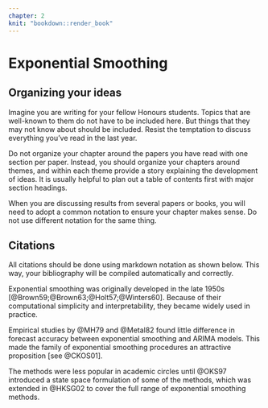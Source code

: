 ```yaml
---
chapter: 2
knit: "bookdown::render_book"
---
```


# Exponential Smoothing {#sec:expsmooth}

## Organizing your ideas

Imagine you are writing for your fellow Honours students. Topics that are well-known to them do not have to be included here. But things that they may not know about should be included. Resist the temptation to discuss everything you've read in the last year.

Do not organize your chapter around the papers you have read with one section per paper. Instead, you should organize your chapters around themes, and within each theme provide a story explaining the development of ideas. It is usually helpful to plan out a table of contents first with major section headings.

When you are discussing results from several papers or books, you will need to adopt a common notation to ensure your chapter makes sense. Do not use different notation for the same thing.

## Citations

All citations should be done using markdown notation as shown below. This way, your bibliography will be compiled automatically and correctly.

Exponential smoothing was originally developed in the late 1950s [@Brown59;@Brown63;@Holt57;@Winters60]. Because of their computational simplicity and interpretability, they became widely used in practice.

Empirical studies by @MH79 and @Metal82 found little difference in forecast accuracy between exponential smoothing and ARIMA models. This made the family of exponential smoothing procedures an attractive proposition [see @CKOS01].

The methods were less popular in academic circles until  @OKS97 introduced a state space formulation of some of the methods, which was extended in @HKSG02 to cover the full range of exponential smoothing methods.


